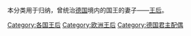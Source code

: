 本分类用于归纳，曾统治[[德国|德国]]境内的国王的妻子——[[王后|王后]]。

[[Category:各国王后|Category:各国王后]]
[[Category:欧洲王后|Category:欧洲王后]]
[[Category:德国君主配偶|Category:德国君主配偶]]